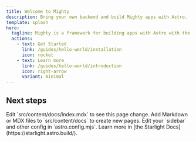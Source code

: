 ```yaml
---
title: Welcome to Mighty
description: Bring your own backend and build Mighty apps with Astro.
template: splash
hero:
  tagline: Mighty is a framework for building apps with Astro with the backend of your choice.
  actions:
    - text: Get Started
      link: /guides/hello-world/installation
      icon: rocket
    - text: Learn more
      link: /guides/hello-world/introduction
      icon: right-arrow
      variant: minimal
---
```



## Next steps

<CardGrid stagger>
  <Card title="Update content" icon="pencil">
    Edit `src/content/docs/index.mdx` to see this page change.
  </Card>
  <Card title="Add new content" icon="add-document">
    Add Markdown or MDX files to `src/content/docs` to create new pages.
  </Card>
  <Card title="Configure your site" icon="setting">
    Edit your `sidebar` and other config in `astro.config.mjs`.
  </Card>
  <Card title="Read the docs" icon="open-book">
    Learn more in [the Starlight Docs](https://starlight.astro.build/).
  </Card>
</CardGrid>
